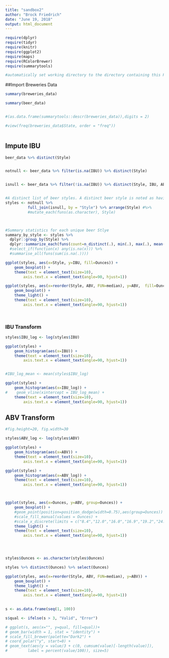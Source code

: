 ```yaml
---
title: "sandbox2"
author: "Brock Friedrich"
date: "June 19, 2018"
output: html_document
---
```




```r
require(dplyr)
require(tidyr)
require(knitr)
require(ggplot2)
require(maps)
require(RColorBrewer)
require(summarytools)

#automatically set working directory to the directory containing this R script

```

##Import Breweries Data
```r


summary(breweries_data)

summary(beer_data)


#(as.data.frame(summarytools::descr(breweries_data)),digits = 2)

#view(freq(breweries_data$State, order = "freq"))



```


## Impute IBU
```r

beer_data %>% distinct(Style)


notnull <- beer_data %>% filter(is.na(IBU)) %>% distinct(Style)


isnull <- beer_data %>% filter(!is.na(IBU)) %>% distinct(Style, IBU, ABV, Ounces) %>% arrange(Style)


#A distinct list of beer styles. A distinct beer style is noted as having a unique style name, IBU, ABV, and Ounces values.
styles <- notnull %>% 
          full_join(isnull, by = "Style") %>% arrange(Style) #%>%
          #mutate_each(funs(as.character), Style)



#Summary statistics for each unique beer Stlye
summary_by_style <- styles %>%
  dplyr::group_by(Style) %>%
  dplyr::summarize_each(funs(count=n_distinct(.), min(.), max(.), mean(.), median(.), sd(.)))
  #select_if(function(x) any(is.na(x))) %>%
  #summarise_all(funs(sum(is.na(.))))

ggplot(styles, aes(x=Style, y=IBU, fill=Ounces)) +
    geom_boxplot() +
    theme(text = element_text(size=10),
        axis.text.x = element_text(angle=90, hjust=1)) 

ggplot(styles, aes(x=reorder(Style, ABV, FUN=median), y=ABV,  fill=Ounces)) +
    geom_boxplot() +
    theme_light() +
    theme(text = element_text(size=10),
        axis.text.x = element_text(angle=90, hjust=1))
    



```


### IBU Transform
```r

styles$IBU_log <- log(styles$IBU)

ggplot(styles) +
    geom_histogram(aes(x=IBU)) +
    theme(text = element_text(size=10),
        axis.text.x = element_text(angle=90, hjust=1)) 


#IBU_log_mean <- mean(styles$IBU_log)

ggplot(styles) +
    geom_histogram(aes(x=IBU_log)) +
#    geom_vline(xintercept = IBU_log_mean) +
    theme(text = element_text(size=10),
        axis.text.x = element_text(angle=90, hjust=1)) 

```


## ABV Transform
```r
#fig.height=20, fig.width=30

styles$ABV_log <- log(styles$ABV)

ggplot(styles) +
    geom_histogram(aes(x=ABV)) +
    theme(text = element_text(size=10),
        axis.text.x = element_text(angle=90, hjust=1)) 

ggplot(styles) +
    geom_histogram(aes(x=ABV_log)) +
    theme(text = element_text(size=10),
        axis.text.x = element_text(angle=90, hjust=1)) 



ggplot(styles, aes(x=Ounces, y=ABV, group=Ounces)) +
    geom_boxplot() +
    #geom_point(position=position_dodge(width=0.75),aes(group=Ounces)) +
    #scale_fill_manual(values = Ounces) +
    #scale_x_discrete(limits = c("8.4","12.0","16.0","16.9","19.2","24.0","32.0","NA")) +
    theme_light() +
    theme(text = element_text(size=10),
        axis.text.x = element_text(angle=90, hjust=1))
    



styles$Ounces <- as.character(styles$Ounces)

styles %>% distinct(Ounces) %>% select(Ounces)

ggplot(styles, aes(x=reorder(Style, ABV, FUN=median), y=ABV)) +
    geom_boxplot() +
    theme_light() +
    theme(text = element_text(size=10),
        axis.text.x = element_text(angle=90, hjust=1))
    

```






```r

s <- as.data.frame(seq(1, 100))

s$qual <- ifelse(s > 3, "Valid", "Error")

# ggplot(s, aes(x="", y=qual, fill=qual))+
# geom_bar(width = 1, stat = "identity") +
# scale_fill_brewer(palette="Dark2") +
# coord_polar("y", start=0) +
# geom_text(aes(y = value/3 + c(0, cumsum(value)[-length(value)]), 
#         label = percent(value/100)), size=5)


```


